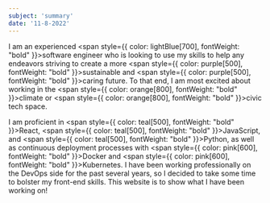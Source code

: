```yaml
---
subject: 'summary'
date: '11-8-2022'
---
```


I am an experienced <span style={{ color: lightBlue[700], fontWeight: "bold" }}>software engineer</span> 
who is looking to use my skills to help any endeavors striving 
to create a more <span style={{ color: purple[500], fontWeight: "bold" }}>sustainable</span> and 
<span style={{ color: purple[500], fontWeight: "bold" }}>caring</span> future. To that end, I am most excited about working 
in the <span style={{ color: orange[800], fontWeight: "bold" }}>climate</span> or 
<span style={{ color: orange[800], fontWeight: "bold" }}>civic tech</span> space. 

I am proficient in <span style={{ color: teal[500], fontWeight: "bold" }}>React</span>, 
<span style={{ color: teal[500], fontWeight: "bold" }}>JavaScript</span>, and 
<span style={{ color: teal[500], fontWeight: "bold" }}>Python</span>, 
as well as  continuous deployment processes with <span style={{ color: pink[600], fontWeight: "bold" }}>Docker</span> 
and <span style={{ color: pink[600], fontWeight: "bold" }}>Kubernetes</span>. I have been working professionally 
on the DevOps side for the past several years, so I decided to take some time to bolster my front-end skills. 
This website is to show what I have been working on! 